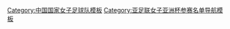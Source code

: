 {{National squad
  | name      = 2010年女足亚洲杯赛中国队参赛名单
  | bg        = white
  | fg        = red
  | bordercolor = red
  | country   = 中国
  | team link = 中国国家女子足球队
  | comp      = 2010年亚足联女子亚洲杯
  | comp link = 2010年女子亚洲杯足球赛
  | list      = {{football squad2 player|no=1|name=[[张艳茹]]}}{{football squad2 player|no=2|name=[[刘华娜]]}}{{football squad2 player|no=3|name=[[袁帆]]}}{{football squad2 player|no=5|name=[[翁新芝]]}}{{football squad2 player|no=6|name=[[张娜 (足球运动员)|张娜]]}}{{football squad2 player|no=7|name=[[毕妍]]}}{{football squad2 player|no=8|name=[[徐媛]]}}{{football squad2 player|no=9|name=[[韩端]]}}{{football squad2 player|no=11|name=[[尤佳]]}}{{football squad2 player|no=13|name=[[马君]]}}{{football squad2 player|no=14|name=[[李丹阳 (足球运动员)|李丹阳]]}}{{football squad2 player|no=15|name=[[孙凌]]}}{{football squad2 player|no=16|name=[[张睿 (女子足球运动员)|张睿]]}}{{football squad2 player|no=17|name=[[庞丰月]]}}{{football squad2 player|no=19|name=[[娄佳惠]]}}{{football squad2 player|no=24|name=[[马自翔]]}}{{football squad2 player|no= |name=[[翁晓洁]]}}{{football squad2 player|no= |name=[[管菁菁]]}}{{football squad2 player|no= |name=[[李影 (足球运动员)|李影]]}}{{football squad2 player|no= |name=[[李冬娜]]}}{{football squad2 player|no= |name=[[晋小梅]]}}{{football squad2 player|no= |name=[[张越 (女子足球运动员)|张越]]}}{{football squad2 player|no= |name=[[周高萍]]}}{{football squad manager|name=[[商瑞华]]}}
  | note      = 因翁晓洁等七名球员未获出场故其球衣号码不详
}}<noinclude>
[[Category:中国国家女子足球队模板]]
[[Category:亚足联女子亚洲杯参赛名单导航模板]]
</noinclude>